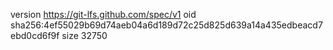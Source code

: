 version https://git-lfs.github.com/spec/v1
oid sha256:4ef55029b69d74aeb04a6d189d72c25d825d639a14a435edbeacd7ebd0cd6f9f
size 32750
